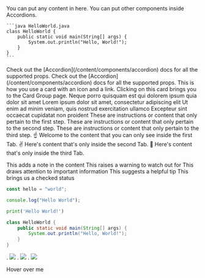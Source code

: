 <Accordion title="I am an Accordion.">
  You can put any content in here.
</Accordion>
<AccordionGroup>
  <Accordion title="FAQ without Icon">
    You can put other components inside Accordions.

    ```java HelloWorld.java
    class HelloWorld {
        public static void main(String[] args) {
            System.out.println("Hello, World!");
        }
    }
    ```

  </Accordion>

  <Accordion title="FAQ with Icon" icon="alien-8bit">
    Check out the [Accordion](/content/components/accordion) docs for all the supported props.
  </Accordion>

  <Accordion title="FAQ without Icon">
    Check out the [Accordion](/content/components/accordion) docs for all the supported props.
  </Accordion>
</AccordionGroup>

<Card title="Click on me" icon="link" href="/content/components/card-group">
  This is how you use a card with an icon and a link. Clicking on this card
  brings you to the Card Group page.
</Card>


<CardGroup cols={2}>
  <Card title="First Card" icon="square-1">
    Neque porro quisquam est qui dolorem ipsum quia dolor sit amet
  </Card>
  <Card title="Second Card" icon="square-2">
    Lorem ipsum dolor sit amet, consectetur adipiscing elit
  </Card>
  <Card title="Third Card" icon="square-3">
    Ut enim ad minim veniam, quis nostrud exercitation ullamco
  </Card>
  <Card title="Fourth Card" icon="square-4">
    Excepteur sint occaecat cupidatat non proident
  </Card>
</CardGroup>


<Steps>
  <Step title="First Step">
    These are instructions or content that only pertain to the first step.
  </Step>
  <Step title="Second Step">
    These are instructions or content that only pertain to the second step.
  </Step>
  <Step title="Third Step">
    These are instructions or content that only pertain to the third step.
  </Step>
</Steps>

<Tabs>
  <Tab title="First Tab">
    ☝️ Welcome to the content that you can only see inside the first Tab.
  </Tab>
  <Tab title="Second Tab">
    ✌️ Here's content that's only inside the second Tab.
  </Tab>
  <Tab title="Third Tab">
    💪 Here's content that's only inside the third Tab.
  </Tab>
</Tabs>

<Note>This adds a note in the content</Note>
<Warning>This raises a warning to watch out for</Warning>
<Info>This draws attention to important information</Info>
<Tip>This suggests a helpful tip</Tip>
<Check>This brings us a checked status</Check>

```javascript Code Block Example
const hello = "world";
```

<CodeGroup>

```javascript helloWorld.js
console.log("Hello World");
```

```python hello_world.py
print('Hello World!')
```

```java HelloWorld.java
class HelloWorld {
    public static void main(String[] args) {
        System.out.println("Hello, World!");
    }
}
```

</CodeGroup>
.
<Frame>
  <img src="images/yellowstone.jpeg" />
</Frame>
.
<Frame caption="Caption Text">
  <img src="images/yellowstone.jpeg" />
</Frame>
.
<Frame type="glass">
  <img src="/images/yellowstone.jpeg" />
</Frame>

<Tooltip tip="This is a tooltip!">Hover over me</Tooltip>
